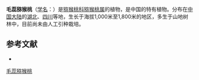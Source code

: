 {{Speciesbox
| name = 毛蕊猕猴桃
| status = 
| status_system = 
| image =
| genus = Actinidia
| species = trichogyna
| authority = Franch.
}}

'''毛蕊猕猴桃'''（[[学名|学名]]：{{lang|la|''Actinidia trichogyna''}}）是[[猕猴桃科|猕猴桃科]][[猕猴桃属|猕猴桃属]]的植物，是中国的特有植物。分布在[[中国大陆|中国大陆]]的[[湖北|湖北]]、[[四川|四川]]等地，生长于海拔1,000米至1,800米的地区，多生于山地树林中，目前尚未由人工引种栽培。

== 参考文献 ==
<div class="references-small">
* {{cite web| url =http://www.bioinfo.cn/db05/KmzwSpecies.php?action=view&id=410| title =毛蕊猕猴桃| work =《中国高等植物数据库全库》| publisher =中国科学院微生物研究所| author =昆明植物研究所| accessdate =2009-02-21| deadurl =yes| archiveurl =https://web.archive.org/web/20160305105729/http://www.bioinfo.cn/db05/KmzwSpecies.php?action=view&id=410| archivedate =2016-03-05}}
</div>
{{Taxonbar|from=Q11128360}}

[[Category:猕猴桃属|毛蕊猕猴桃]]


{{植物小作品}}